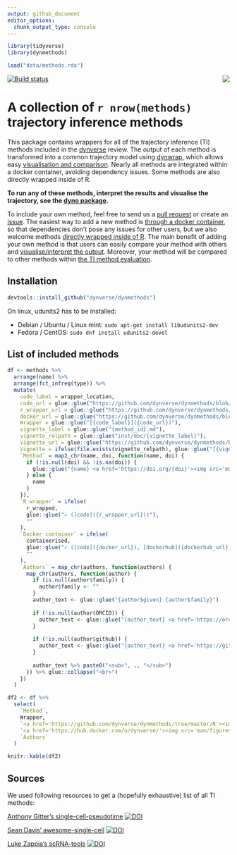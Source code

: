 ```yaml
---
output: github_document
editor_options: 
  chunk_output_type: console
---
```


<!-- README.md is generated from README.Rmd. Please edit that file -->

```r
library(tidyverse)
library(dynmethods)

load("data/methods.rda")
```


<img src="man/figures/logo.png" align="right" /> [![Build status](https://travis-ci.org/dynverse/dynmethods.svg?branch=master)](https://travis-ci.org/dynverse/dynmethods)

# A collection of `r nrow(methods)` trajectory inference methods
This package contains wrappers for all of the trajectory inference (TI) methods included in the [dynverse](https://www.github.com/dynverse/dynverse) review. The output of each method is transformed into a common trajectory model using [dynwrap](https://www.github.com/dynverse/dynwrap), which allows easy [visualisation and comparison](https://www.github.com/dynverse/dynplot). Nearly all methods are integrated within a docker container, avoiding dependency issues. Some methods are also directly wrapped inside of R.

**To run any of these methods, interpret the results and visualise the trajectory, see the [dyno package](https://www.github.com/dynverse/dyno).**

To include your own method, feel free to send us a [pull request](https://github.com/dynverse/dynmethods/pulls) or create an [issue](https://github.com/dynverse/dynmethods/labels/new%20method). The easiest way to add a new method is [through a docker container](https://dynverse.github.io/dynwrap/articles/create_ti_method_docker.html), so that dependencies don't pose any issues for other users, but we also welcome methods [directly wrapped inside of R](https://dynverse.github.io/dynwrap/articles/create_ti_method_r.html). The main benefit of adding your own method is that users can easily compare your method with others and [visualise/interpret the output](https://www.github.com/dynverse/dyno). Moreover, your method will be compared to other methods within [the TI method evaluation](https://doi.org/10.1101/276907).

## Installation

```r
devtools::install_github("dynverse/dynmethods")
```

On linux, udunits2 has to be installed:

* Debian / Ubuntu / Linux mint: `sudo apt-get install libudunits2-dev`
* Fedora / CentOS: `sudo dnf install udunits2-devel`

## List of included methods

```r
df <- methods %>% 
  arrange(name) %>% 
  arrange(fct_infreq(type)) %>% 
  mutate(
    code_label = wrapper_location,
    code_url = glue::glue("https://github.com/dynverse/dynmethods/blob/master/{wrapper_location}"),
    r_wrapper_url = glue::glue("https://github.com/dynverse/dynmethods/blob/master/{r_wrapper_location}"),
    docker_url = glue::glue("https://github.com/dynverse/dynmethods/blob/master/{docker_wrapper_location}"),
    Wrapper = glue::glue("[{code_label}]({code_url})"),
    vignette_label = glue::glue("{method_id}.md"),
    vignette_relpath = glue::glue("inst/doc/{vignette_label}"),
    vignette_url = glue::glue("https://github.com/dynverse/dynmethods/blob/master/{vignette_relpath}"),
    Vignette = ifelse(file.exists(vignette_relpath), glue::glue("[{vignette_label}]({vignette_url})"), ""),
    `Method` = map2_chr(name, doi, function(name, doi) {
      if (!is.null(doi) && !is.na(doi)) {
        glue::glue("{name} <a href='https://doi.org/{doi}'><img src='man/figures/doi_logo.png' height='16'></a>")
      } else {
        name
      }
    }),
    `R wrapper` = ifelse(
      r_wrapped,
      glue::glue("✓ ([code]({r_wrapper_url}))"),
      ""
    ),
    `Docker container` = ifelse(
      containerised, 
      glue::glue("✓ ([code]({docker_url}), [dockerhub]({dockerhub_url}))"), 
      ""
    ),
    `Authors` = map_chr(authors, function(authors) {
      map_chr(authors, function(author) {
        if (is.null(author$family)) {
          author$family <- ""
        }
        author_text <- glue::glue("{author$given} {author$family}")
        
        if (!is.null(author$ORCID)) {
          author_text <- glue::glue("{author_text} <a href='https://orcid.org/{author$ORCID}'><img src='man/figures/orcid_logo.svg' height='16'></a>")
        }
        
        if (!is.null(author$github)) {
          author_text <- glue::glue("{author_text} <a href='https://github.com/{author$github}'><img src='man/figures/github_logo.png' height='16'></a>")
        }
        
        author_text %>% paste0("<sub>", ., "</sub>")
      }) %>% glue::collapse("<br>")
    })
  )

df2 <- df %>% 
  select(
    `Method`,
    Wrapper, 
    `<a href='https://github.com/dynverse/dynmethods/tree/master/R'><img src='man/figures/r_logo.png' height='30'></a>` = `R wrapper`, 
    `<a href='https://hub.docker.com/u/dynverse/'><img src='man/figures/docker_logo.png' height='30'></a>` = `Docker container`,
    `Authors`
  )

knitr::kable(df2)
```

## Sources

We used following resources to get a (hopefully exhaustive) list of all TI methods:

[Anthony Gitter's single-cell-pseudotime](https://github.com/agitter/single-cell-pseudotime) [![DOI](https://zenodo.org/badge/DOI/10.5281/zenodo.1297423.svg)](https://doi.org/10.5281/zenodo.1297423)

[Sean Davis' awesome-single-cell](https://github.com/seandavi/awesome-single-cell)
[![DOI](https://zenodo.org/badge/DOI/10.5281/zenodo.1294021.svg)](https://doi.org/10.5281/zenodo.1294021)

[Luke Zappia's scRNA-tools](https://www.scrna-tools.org)
[![DOI](https://zenodo.org/badge/DOI/10.1101/206573.svg)](https://doi.org/10.1101/206573)
